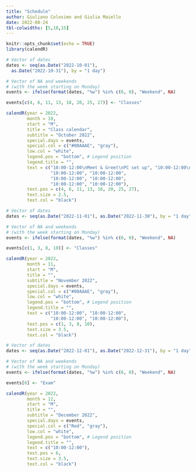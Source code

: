 ```yaml
---
title: "Schedule"
author: Giuliano Colosimo and Giulia Maiello
date: 2022-08-24
tbl-colwidths: [5,10,15]
---
```


```r
knitr::opts_chunk$set(echo = TRUE)
library(calendR)
```


```r
# Vector of dates
dates <- seq(as.Date("2022-10-01"), 
  as.Date("2022-10-31"), by = "1 day")

# Vector of NA and weekends
# (with the week starting on Monday)
events <- ifelse(format(dates, "%w") %in% c(6, 0), "Weekend", NA)

events[c(4, 6, 11, 13, 18, 20, 25, 27)] <- "Classes"

calendR(year = 2022, 
        month = 10, 
        start = "M",
        title = "Class calendar",
        subtitle = "October 2022",
        special.days = events,
        special.col = c("#00AAAE", "gray"),
        low.col = "white",
        legend.pos = "bottom", # Legend position
        legend.title = "",
        text = c("10:00-12:00\nMeet & Greet\nPC set up", "10:00-12:00\nSeq. technologies", 
                 "10:00-12:00", "10:00-12:00",
                 "10:00-12:00", "10:00-12:00",
                 "10:00-12:00", "10:00-12:00"),             
        text.pos = c(4, 6, 11, 13, 18, 20, 25, 27),        
        text.size = 2.5,              
        text.col = "black")
```

```r
# Vector of dates
dates <- seq(as.Date("2022-11-01"), as.Date("2022-11-30"), by = "1 day")

# Vector of NA and weekends
# (with the week starting on Monday)
events <- ifelse(format(dates, "%w") %in% c(6, 0), "Weekend", NA)

events[c(1, 3, 8, 10)] <- "Classes"

calendR(year = 2022, 
        month = 11, 
        start = "M",
        title = "",
        subtitle = "November 2022",
        special.days = events,
        special.col = c("#00AAAE", "gray"),
        low.col = "white",
        legend.pos = "bottom", # Legend position
        legend.title = "",
        text = c("10:00-12:00", "10:00-12:00",
                 "10:00-12:00", "10:00-12:00"),             
        text.pos = c(1, 3, 8, 10),        
        text.size = 3.5,              
        text.col = "black")
```

```r
# Vector of dates
dates <- seq(as.Date("2022-12-01"), as.Date("2022-12-31"), by = "1 day")

# Vector of NA and weekends
# (with the week starting on Monday)
events <- ifelse(format(dates, "%w") %in% c(6, 0), "Weekend", NA)

events[6] <- "Exam"

calendR(year = 2022, 
        month = 12, 
        start = "M",
        title = "",
        subtitle = "December 2022",
        special.days = events,
        special.col = c("Red", "gray"),
        low.col = "white",
        legend.pos = "bottom", # Legend position
        legend.title = "",
        text = c("10:00-12:00"),             
        text.pos = 6,        
        text.size = 3.5,              
        text.col = "black")
```
